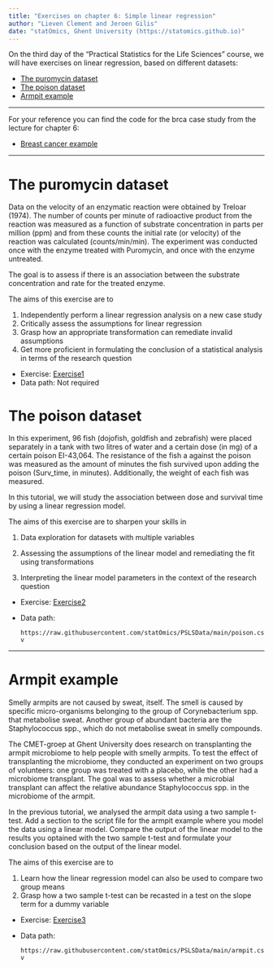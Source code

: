 ```yaml
---
title: "Exercises on chapter 6: Simple linear regression"
author: "Lieven Clement and Jeroen Gilis"
date: "statOmics, Ghent University (https://statomics.github.io)"
---
```


On the third day of the "Practical Statistics for the Life Sciences"
course, we will have exercises on linear regression, based on different
datasets:

- [The puromycin dataset]
- [The poison dataset]
- [Armpit example]

***

For your reference you can find the code for the brca case study from the lecture for chapter 6:

- [Breast cancer example](./breastcancerExample.html)

***

# The puromycin dataset

Data on the velocity of an enzymatic reaction were obtained by Treloar (1974).
The number of counts per minute of radioactive product from the reaction was
measured as a function of substrate concentration in parts per million (ppm)
and from these counts the initial rate (or velocity) of the reaction was
calculated (counts/min/min). The experiment was conducted once with the enzyme
treated with Puromycin, and once with the enzyme untreated.

The goal is to assess if there is an association between the substrate
concentration and rate for the treated enzyme.

The aims of this exercise are to

1. Independently perform a linear regression analysis on a new case study
2. Critically assess the assumptions for linear regression
3. Grasp how an appropriate transformation can remediate invalid assumptions
4. Get more proficient in formulating the conclusion of a statistical analysis in terms of the research question

- Exercise: [Exercise1](./06_1_puromycin.html)
- Data path: Not required

<!--
- Solution: [Solution1](./06_1_puromycin_sol.html)
<!---->

# The poison dataset

In this experiment, 96 fish (dojofish, goldfish and zebrafish)
were placed separately in a tank with two litres of water and
a certain dose (in mg) of a certain poison EI-43,064. The resistance
of the fish a against the poison was measured as the amount of
minutes the fish survived upon adding the poison (Surv_time, in
minutes). Additionally, the weight of each fish was measured.

In this tutorial, we will study the association between dose and survival time
by using a linear regression model.

The aims of this exercise are to sharpen your skills in

1. Data exploration for datasets with multiple variables

2. Assessing the assumptions of the linear model and remediating the fit using transformations

3. Interpreting the linear model parameters in the context of the research question

- Exercise: [Exercise2](./06_2_poison.html)
- Data path:

  `https://raw.githubusercontent.com/statOmics/PSLSData/main/poison.csv`

<!--
- Solution: [Solution2](./06_2_poison_sol.html)
<!---->

---

# Armpit example

Smelly armpits are not caused by sweat, itself. The smell is caused by specific
micro-organisms belonging to the group of Corynebacterium spp. that metabolise
sweat. Another group of abundant bacteria are the Staphylococcus spp., which do
not metabolise sweat in smelly compounds.

The CMET-groep at Ghent University does research on transplanting the armpit
microbiome to help people with smelly armpits. To test the effect of
transplanting the microbiome, they conducted an experiment on two groups
of volunteers: one group was treated with a placebo, while the other had a
microbiome transplant. The goal was to assess whether a microbial transplant can affect the relative abundance Staphylococcus spp. in the microbiome of the armpit.

In the previous tutorial, we analysed the armpit data using a two sample t-test.
Add a section to the script file for the armpit example where you model the data using a linear model. Compare the output of the linear model to the results you optained with the two sample t-test and formulate your conclusion based on the output of the linear model.

The aims of this exercise are to

1. Learn how the linear regression model can also be used to compare two group means
2. Grasp how a two sample t-test can be recasted in a test on the slope term for a dummy variable

- Exercise: [Exercise3](./06_3_armpit.html)
- Data path:

  `https://raw.githubusercontent.com/statOmics/PSLSData/main/armpit.csv`

<!--
- Solution: [Solution3](./06_3_armpit_sol.html)
<!---->
